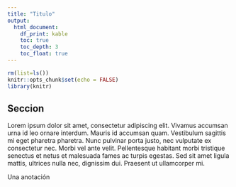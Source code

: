 ```yaml
---
title: "Titulo"
output: 
  html_document: 
    df_print: kable
    toc: true
    toc_depth: 3
    toc_float: true
---
```


<link rel="stylesheet" href="style.css">

```r
rm(list=ls())
knitr::opts_chunk$set(echo = FALSE)
library(knitr)
```

## Seccion

Lorem ipsum dolor sit amet, consectetur adipiscing elit. Vivamus accumsan urna id leo ornare interdum. Mauris id accumsan quam. Vestibulum sagittis mi eget pharetra pharetra. Nunc pulvinar porta justo, nec vulputate ex consectetur nec. Morbi vel ante velit. Pellentesque habitant morbi tristique senectus et netus et malesuada fames ac turpis egestas. Sed sit amet ligula mattis, ultrices nulla nec, dignissim dui. Praesent ut ullamcorper mi.

<p class="annot">Una anotación</p>
